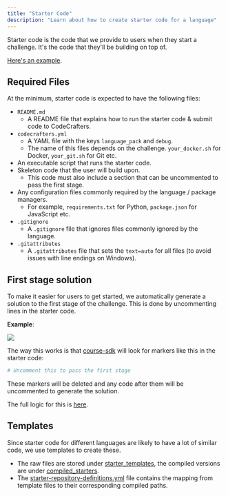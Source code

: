 ```yaml
---
title: "Starter Code"
description: "Learn about how to create starter code for a language"
---
```


Starter code is the code that we provide to users when they start a challenge. It's the code that they'll be building on top of.

[Here's an example](https://github.com/codecrafters-io/build-your-own-redis/tree/main/compiled_starters/python).

## Required Files

At the minimum, starter code is expected to have the following files:

- `README.md`
  - A README file that explains how to run the starter code & submit code to CodeCrafters.
- `codecrafters.yml`
  - A YAML file with the keys `language_pack` and `debug`.
  - The name of this files depends on the challenge. `your_docker.sh` for Docker, `your_git.sh` for Git etc.
- An executable script that runs the starter code.
- Skeleton code that the user will build upon.
  - This code must also include a section that can be uncommented to pass the first stage.
- Any configuration files commonly required by the language / package managers.
  - For example, `requirements.txt` for Python, `package.json` for JavaScript etc.
- `.gitignore`
  - A `.gitignore` file that ignores files commonly ignored by the language.
- `.gitattributes`
  - A `.gitattributes` file that sets the `text=auto` for all files (to avoid issues with line endings on Windows).

## First stage solution

To make it easier for users to get started, we automatically generate a solution to the first stage of the challenge. This is done by uncommenting lines in the starter code.

**Example**:

<Frame caption="Stage 1 solution, auto-generated from starter code">
  <img className="w-full" src="/img/contributors/first-stage-solution.png" />
</Frame>

The way this works is that [course-sdk](https://github.com/codecrafters-io/course-sdk) will look for markers like this in the starter code:

```python
# Uncomment this to pass the first stage
```

These markers will be deleted and any code after them will be uncommented to generate the solution.

The full logic for this is [here](https://github.com/codecrafters-io/course-sdk/blob/4beb239db2293a5a5b109dac737c6a2d70d62d1a/lib/compilers/first-stage-solutions-compiler.ts).

## Templates

Since starter code for different languages are likely to have a lot of similar code, we use templates to create these.

- The raw files are stored under [starter_templates](https://github.com/codecrafters-io/build-your-own-redis/tree/main/starter_templates), the compiled versions are under
  [compiled_starters](https://github.com/codecrafters-io/build-your-own-redis/tree/main/compiled_starters).
- The [starter-repository-definitions.yml](https://github.com/codecrafters-io/build-your-own-redis/blob/main/starter-repository-definitions.yml) file contains
  the mapping from template files to their corresponding compiled paths.
